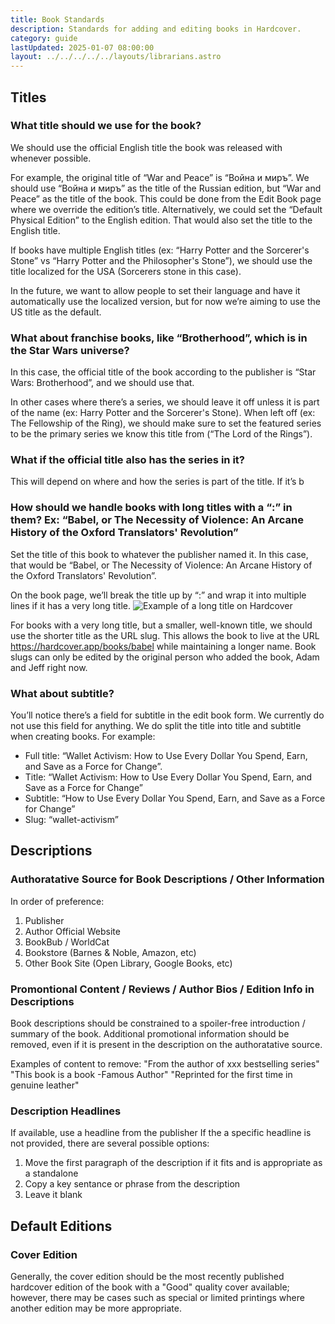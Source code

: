 ```yaml
---
title: Book Standards
description: Standards for adding and editing books in Hardcover.
category: guide
lastUpdated: 2025-01-07 08:00:00
layout: ../../../../../layouts/librarians.astro
---
```



## Titles
### What title should we use for the book?
We should use the official English title the book was released with whenever possible.

For example, the original title of “War and Peace” is “Война и миръ”. We should use “Война и миръ” as the title of the Russian edition, but “War and Peace” as the title of the book. This could be done from the Edit Book page where we override the edition’s title. Alternatively, we could set the “Default Physical Edition” to the English edition. That would also set the title to the English title.

If books have multiple English titles (ex: “Harry Potter and the Sorcerer's Stone” vs “Harry Potter and the Philosopher's Stone”), we should use the title localized for the USA (Sorcerers stone in this case).

In the future, we want to allow people to set their language and have it automatically use the localized version, but for now we’re aiming to use the US title as the default.

### What about franchise books, like “Brotherhood”, which is in the Star Wars universe?
In this case, the official title of the book according to the publisher is “Star Wars: Brotherhood”, and we should use that.

In other cases where there’s a series, we should leave it off unless it is part of the name (ex: Harry Potter and the Sorcerer's Stone). When left off (ex: The Fellowship of the Ring), we should make sure to set the featured series to be the primary series we know this title from (“The Lord of the Rings”).

### What if the official title also has the series in it?
This will depend on where and how the series is part of the title. If it’s b

### How should we handle books with long titles with a “:” in them? Ex: “Babel, or The Necessity of Violence: An Arcane History of the Oxford Translators' Revolution”
Set the title of this book to whatever the publisher named it. In this case, that would be “Babel, or The Necessity of Violence: An Arcane History of the Oxford Translators' Revolution”.

On the book page, we’ll break the title up by “:” and wrap it into multiple lines if it has a very long title.
<img src="/images/librarians/long-title-example.png" alt="Example of a long title on Hardcover" />

For books with a very long title, but a smaller, well-known title, we should use the shorter title as the URL slug. This allows the book to live at the URL https://hardcover.app/books/babel while maintaining a longer name. Book slugs can only be edited by the original person who added the book, Adam and Jeff right now.

### What about subtitle?
You’ll notice there’s a field for subtitle in the edit book form. We currently do not use this field for anything. We do split the title into title and subtitle when creating books. For example:

- Full title: “Wallet Activism: How to Use Every Dollar You Spend, Earn, and Save as a Force for Change”.
- Title: “Wallet Activism: How to Use Every Dollar You Spend, Earn, and Save as a Force for Change”
- Subtitle: “How to Use Every Dollar You Spend, Earn, and Save as a Force for Change”
- Slug: “wallet-activism”

## Descriptions
### Authoratative Source for Book Descriptions / Other Information
In order of preference:

1. Publisher
2. Author Official Website
3. BookBub / WorldCat
4. Bookstore (Barnes & Noble, Amazon, etc)
5. Other Book Site (Open Library, Google Books, etc)

### Promontional Content / Reviews / Author Bios / Edition Info in Descriptions
Book descriptions should be constrained to a spoiler-free introduction / summary of the book. Additional promotional information should be removed, even if it is present in the description on the authoratative source.

Examples of content to remove:
    "From the author of xxx bestselling series"
    "This book is a book -Famous Author"
    "Reprinted for the first time in genuine leather"

### Description Headlines
If available, use a headline from the publisher
If the a specific headline is not provided, there are several possible options:

1. Move the first paragraph of the description if it fits and is appropriate as a standalone
2. Copy a key sentance or phrase from the description
3. Leave it blank

## Default Editions
### Cover Edition
Generally, the cover edition should be the most recently published hardcover edition of the book with a "Good" quality cover available; however, there may be cases such as special or limited printings where another edition may be more appropriate.
